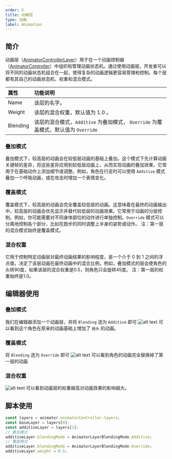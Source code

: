 ```yaml
---
order: 5
title: 动画层
type: 动画
label: Animation
---
```


## 简介
动画层（[AnimatorControllerLayer](/apis/core/#AnimatorControllerLayer)）用于在一个动画控制器（[AnimatorController](/apis/core/#AnimatorController)）中组织和管理动画状态机。通过使用动画层，开发者可以将不同的动画状态机组合在一起，使得复杂的动画逻辑更容易管理和控制。每个层都有其自己的动画状态机、权重和混合模式。

| 属性     | 功能说明                                                                           |
| :------- | :--------------------------------------------------------------------------------- |
| Name     | 该层的名字。                                                                       |
| Weight   | 该层的混合权重，默认值为 1.0 。                                                    |
| Blending | 该层的混合模式，`Additive` 为叠加模式， `Override` 为覆盖模式，默认值为 `Override` |

### 叠加模式
叠加模式下，较高层的动画会在较低层动画的基础上叠加。这个模式下先计算动画关键帧的差异，将这些差异应用到较低层动画上，从而实现动画的叠加效果，它常用于在基础动作上添加细节或调整。例如，角色在行走时可以使用 `Additive` 模式叠加一个呼吸动画，或在攻击时增加一个表情变化。

### 覆盖模式
覆盖模式下，较高层的动画会完全覆盖较低层的动画。这意味着在最终的动画输出中，较高层的动画会优先显示并替代较低层的动画效果。它常用于动画的分层控制。例如，你可能需要对不同身体部位的动作进行单独控制。`Override` 模式可以分离地控制各个部分，比如在跑步的同时调整上半身的姿势或动作。
<Callout type="info">
注：第一层的混合模式始终是覆盖模式。
</Callout>

### 混合权重
它用于控制特定动画层对最终动画结果的影响程度，是一个介于 0 到 1 之间的浮点值，决定了该层动画在最终动画中的混合比例。例如，叠加模式的层会使角色的头转90度，如果该层的混合权重是0.5，则角色只会旋转45度。
<Callout type="info">
注：第一层的权重始终是1.0。
</Callout>




## 编辑器使用
### 叠加模式
我们在编辑器添加一个动画层，并将 `Blending` 选为 `Additive` 即可
![alt text](https://mdn.alipayobjects.com/huamei_3zduhr/afts/img/A*JyqiQ6kvqBcAAAAAAAAAAAAADsJ_AQ/original)
可以看到这个角色在原来的动画基础上增加了 `摇头` 的动画。

### 覆盖模式
将 `Blending` 选为 `Override` 即可
![alt text](https://mdn.alipayobjects.com/huamei_3zduhr/afts/img/A*5TfbQJjPZDMAAAAAAAAAAAAADsJ_AQ/original)
可以看到角色的动画完全替换掉了第一层的动画

### 混合权重
![alt text](https://mdn.alipayobjects.com/huamei_3zduhr/afts/img/A*HSxgTZIDqQ0AAAAAAAAAAAAADsJ_AQ/original)
可以看到动画层的权重越高对动画效果的影响越大。


## 脚本使用

```typescript
const layers = animator.animatorController.layers;
const baseLayer = layers[0];
const additiveLayer = layers[1];
// 叠加模式
additiveLayer.blendingMode = AnimatorLayerBlendingMode.Additive;
// 覆盖模式
additiveLayer.blendingMode = AnimatorLayerBlendingMode.Override;
additiveLayer.weight = 0.5;
```
<Playground href="/embed/skeleton-animation-additive" />
